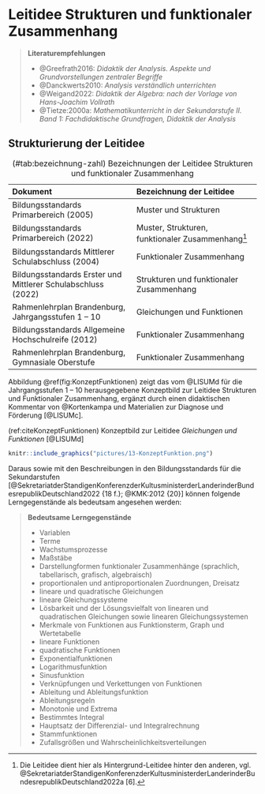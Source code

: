 # Leitidee Strukturen und funktionaler Zusammenhang


> **Literaturempfehlungen**
>
> - @Greefrath2016: *Didaktik der Analysis. Aspekte und Grundvorstellungen zentraler Begriffe*
> - @Danckwerts2010: *Analysis verständlich unterrichten*
> - @Weigand2022: *Didaktik der Algebra: nach der Vorlage von Hans-Joachim Vollrath*
> - @Tietze:2000a: *Mathematikunterricht in der Sekundarstufe II. Band 1: Fachdidaktische Grundfragen, Didaktik der Analysis*


## Strukturierung der Leitidee {#strukturierung-der-leitidee-funktionaler-zusammenhang}

Dokument | Bezeichnung der Leitidee 
:----|:----
Bildungsstandards Primarbereich (2005) | Muster und Strukturen
Bildungsstandards Primarbereich (2022) | Muster, Strukturen, funktionaler Zusammenhang^[Die Leitidee dient hier als Hintergrund-Leitidee hinter den anderen, vgl. @SekretariatderStandigenKonferenzderKultusministerderLanderinderBundesrepublikDeutschland2022a [6].]
Bildungsstandards Mittlerer Schulabschluss (2004) | Funktionaler Zusammenhang
Bildungsstandards Erster und Mittlerer Schulabschluss (2022) | Strukturen und funktionaler Zusammenhang
Rahmenlehrplan Brandenburg, Jahrgangsstufen 1 -- 10 | Gleichungen und Funktionen
Bildungsstandards Allgemeine Hochschulreife (2012) | Funktionaler Zusammenhang
Rahmenlehrplan Brandenburg, Gymnasiale Oberstufe | Funktionaler Zusammenhang

Table: (\#tab:bezeichnung-zahl) Bezeichnungen der Leitidee Strukturen und funktionaler Zusammenhang


Abbildung \@ref(fig:KonzeptFunktionen) zeigt das vom @LISUMd für die Jahrgangsstufen 1 -- 10 herausgegebene Konzeptbild zur Leitidee Strukturen und Funktionaler Zusammenhang, ergänzt durch einen didaktischen Kommentar von @Kortenkampa und Materialien zur Diagnose und Förderung [@LISUMc].

(ref:citeKonzeptFunktionen) Konzeptbild zur Leitidee *Gleichungen und Funktionen* [@LISUMd]

```r
knitr::include_graphics("pictures/13-KonzeptFunktion.png")
```

Daraus sowie mit den Beschreibungen in den Bildungsstandards für die Sekundarstufen [@SekretariatderStandigenKonferenzderKultusministerderLanderinderBundesrepublikDeutschland2022 {18 f.}; @KMK:2012 {20}] können folgende Lerngegenstände als bedeutsam angesehen werden:


> **Bedeutsame Lerngegenstände**
>
> - Variablen
> - Terme
> - Wachstumsprozesse
> - Maßstäbe
> - Darstellungformen funktionaler Zusammenhänge  (sprachlich, tabellarisch, grafisch, algebraisch) 
> - proportionalen und antiproportionalen Zuordnungen, Dreisatz
> - lineare und quadratische Gleichungen
> - lineare Gleichungssysteme
> - Lösbarkeit und der Lösungsvielfalt von linearen und quadratischen Gleichungen sowie linearen Gleichungssystemen
> - Merkmale von Funktionen aus Funktionsterm, Graph und Wertetabelle
> - lineare Funktionen
> - quadratische Funktionen
> - Exponentialfunktionen
> - Logarithmusfunktion
> - Sinusfunktion
> - Verknüpfungen und Verkettungen von Funktionen
> - Ableitung und Ableitungsfunktion
> - Ableitungsregeln
> - Monotonie und Extrema
> - Bestimmtes Integral
> - Hauptsatz der Differenzial- und Integralrechnung
> - Stammfunktionen 
> - Zufallsgrößen und Wahrscheinlichkeitsverteilungen





<!-- ## Funktionsaspekte -->

<!-- Dreh- und Angelpunkt der Leitidee Funktionaler Zusammenhang und damit auch des Stoffgebiets Analysis ist der **Funktionsbegriff**. Gemäß der in Kapitel \@ref(grundvorstellungen) eingeführten Bezeichnungen können zu drei Grundvorstellungen des Funktionsbegriff Aspekte formuliert werden, hier wörtlich entnommen aus @Greefrath2016 [{47 ff.}]^[Dabei ist zu beachten, dass dort die Bezeichnung *Aspekt* in einer anderen Bedeutung als hier im Dokument verwendet wird, siehe dazu eine Diskussion bei @Etzold2021 [{72 f.}].]: -->

<!-- - Grundvorstellung zum **Zuordnungsaspekt**: »Eine Funktion ordnet jedem Wert einer Größe genau einen Wert einer zweiten Größe zu. Mit dem Mengenbegriff formuliert bedeutet dies: Eine Funktion ordnet jedem Element einer Definitionsmenge genau ein Element einer Zielmenge zu.« -->

<!--   Typische Repräsentationen dieser Vorstellung sind Wertetabellen oder Pfeildiagramme. Über die (nicht-)Eindeutigkeit abgehender und ankommender Pfeile in der Definitions- und Zielmenge kann bspw. operativ an Beispielen diskutiert werden, ob eine Funktion vorliegt oder nicht. Die einführende Definition des formalen Funktionsbegriffs (meist in Klassenstufe 8) erfolgt in der Regel über den Zuordnungsaspekt -- was die Gefahr einer einseitigen Betrachtung des Begriffs mit sich bringt. Sie müssen sich als Lehrkraft also zunächst einmal der Aspektvielfalt bewusst sein und diese dann auch bei Ihrer Unterrichtsgestaltung beachten. -->

<!-- - Grundvorstellung zum **Kovariationsaspekt/Änderungsaspekt**: »Mit Funktionen wird erfasst, wie sich Änderungen einer Größe auf eine zweite Größe auswirken bzw. wie die zweite Größe durch die erste beeinflusst wird.« -->

<!--   Ohne den Kovariationsaspekt ist kein inhaltliches Verständnis von Differenzialrechnung möglich, da der Ableitungsbegriff ja gerade die lokale Änderung einer Funktion beschreibt. Aber auch in der Sekundarstufe I spielt dieser Aspekt schon eine bedeutsame Rolle, bspw. bei der Betrachtung proportionaler Zuordnungen als *gleichmäßige Zunahme* oder wenn unterschiedlich steile lineare Funktionen und das entsprechende Anstiegsdreick behandelt werden. -->

<!-- - Grundvorstellung zum **Objektaspekt**: »Eine Funktion ist ein einziges Objekt, das einen Zusammenhang als Ganzes beschreibt.« -->

<!--   Insbesondere bei der Betrachtung von Funktionsgraphen wird ein solcher Gesamtblick geschult und die Funktion als Objekt aufgefasst. Der Objektaspekt ist u. a. auch bei der Betrachtung des Parametereinflusses von Relevanz, da dort die Funktion *als Ganzes* manipuliert wird. Algebraisch spielt der Aspekt eine Rolle, wenn Funktionsterme addiert werden oder Funktionen bspw. als Elemente eines Vektorraumes aufgefasst werden. -->


<!-- ## Analysis in der Sek. II -->

<!-- ### Konflikt zur Fachmathematik -->

<!-- Der Analysisunterricht in der Schule unterscheidet sich wesentlich von dem in der Hochschule, womit aus fachlicher wie fachdidaktischer Sicht einige Herausforderungen einhergehen. Neben der grundsätzlichen nicht streng deduktiven Herangehensweise werden i. d. R. zentrale Begriffe der Analysis im Schulunterricht kaum oder nur propädeutisch-anschaulich behandelt. Die betrifft zunächst einmal den **Folgen-, Grenzwert- und Stetigkeitsbegriff** [ @Tietze:2000a {252 ff.}; @Danckwerts2010 {17 ff.}; @Greefrath2016 {23 ff.}]. Der Ableitungsbegriff bedarf bspw. des Grenzwertes des Differenzenquotienten. Ein solcher Grenzwert einer Funktion $f$ an einer Stelle $a$ existiert, wenn für alle Folgen $(x_n)_{n\in\mathbb{N}}$ mit $x_n\rightarrow a$ auch die Folge der Funktionswerte konvergiert, also $f(x_n)\rightarrow f(a)$. Für den Konvergenzbegriff einer Folge ist nun zum anderen die **Vollständigkeit der reellen Zahlen** von enormer Bedeutung, was ebenfalls in der Schule nicht in einer derartigen Strenge behandelt wird [siehe z. B. @Danckwerts2010 {27 ff.}]. Mathematisch relevant ist für die Konvergenz einer Folge $(x_n)_{n\in\mathbb{N}}$ gegen $a$ eben nicht nur, dass die Folgenglieder dem $a$ beliebig nahe kommen, sondern dass $a$ im betrachteten Zahlbereich tatsächlich existiert. Ein klassisches Beispiel hierfür ist das Heronverfahren zum Wurzelbestimmen. So liefert die rekursive Folge^[Für eine geometrische Interpretation dieser Formel siehe auch @dewiki:216870314 [Abschnitt 2]. Hat man diese Interpretation im Hinterkopf, muss man sich nicht einmal die Formel merken.] $x_{n+1} = \frac{1}{2}\left(x_n + \frac{5}{x_n}\right)$ mit bspw. $x_0 = 1$ ausschließlich Folgenglieder aus $\mathbb{Q}$, die sich auch beliebig nahe kommen (eine sogenannte *Cauchy-Folge*), der Grenzwert selbst ist aber $\sqrt{5}$, was nicht in $\mathbb{Q}$, sondern nur in $\mathbb{R}$ liegt. -->

<!-- Ohne derartige zentrale (im fachmathematischen Sinne sauber ausgeprägte) Begriffe Analysisunterricht zu betreiben, bedarf also einer starken Orientierung an den hinter den Begriffen liegenden Grundvorstellungen, damit dennoch ein inhaltlich-anschauliches Verständnis aufgebaut werden kann und der Unterricht nicht zu einem kalkülhaften Vorgehen verkommt. Spezifische Anregungen für einzelne Lerngegenstände bieten die bereits zitierten Quellen. -->

<!-- ### Beispiel Ableitungsbegriff -->

<!-- Für den Ableitungsbegriff (einer Funktion an einer Stelle) haben sich sowohl historisch als auch in der fachdidaktischen Literatur zwei wesentliche Vorstellungen herausgebildet [@Greefrath2016 {147 ff.}; @Danckwerts2010 {45 ff.}]: -->

<!-- * Grundvorstellung zum Aspekt der **lokalen Änderungsrate**: Die Ableitung einer Funktion an einer Stelle beschreibt, wie stark sich die Funktionswerte in der Umgebung dieser Stelle verändern. Wird sich dieser Änderungsrate graphisch genähert, erfolgt dies i. d. R. durch den Übergang des Anstiegs einer Sekante zu dem einer Tangente^[Zur Diskussion der Vorstellung, was eine Tangente ist, siehe auch @Greefrath2016 [149]], womit die Ableitung über den **Grenzwert des Differenzenquotienten** $\lim\limits_{h\rightarrow 0}\cfrac{f(x_0+h)-f(x_0)}{h}$ quantifiziert werden kann und dem **Anstieg der Tangente** entspricht.  -->

<!--   Diese Sichtweise ermöglicht, den Ableitungbegriff konstruktiv über den Sekanten-Tangenten-Übergang einzuführen und unmittelbar numerisch zu beschreiben. Auch bedienen sich vielfältige Anwendungen (z. B. Momentan- vs. Durchschnittsgeschwindigkeit) dieser Vorstellung. -->

<!-- * Grundvorstellung zum Aspekt der **lokalen Linearität**: Diese Vorstellung betont noch stärker die Differenzierbarkeit als Eigenschaft einer Funktion, nämlich die Möglichkeit, sie lokal durch eine lineare Funktion annähern zu können. Eine typische Repräsentation ist das Heranzoomen an die Funktion, sodass dabei die lokale Linearität besonders deutlich wird. Mathematisch greifbar wird diese Vorstellung darüber, dass sich die Funktion über $f(x) = f(x_0) + m\cdot r(h)$ beschreiben lässt, wobei der *Fehler* $r(h)$ so schnell gegen $0$ geht, dass sogar $\lim\limits_{h\rightarrow 0}\cfrac{r(h)}{h}=0$ gilt. $m$ selbst ist dann die Ableitung und der Anstieg der *besten linearen Näherung* -- was natürlich wieder die Tangente an entsprechender Stelle ist.   -->

<!--   Dieses Vorgehen besticht v. a. durch seine mathematische Verallgemeinerbarkeit für die höherdimensionale Analysis. Auch entspricht es dem Bedürfnis, Prozesse linear zu approximieren (vgl. Abschnitt \@ref(beispiel-linearitaet)).  -->
